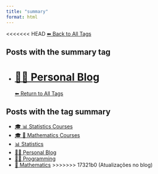 ```yaml
---
title: "summary"
format: html
---
```


<<<<<<< HEAD
[⬅ Back to All Tags](../tags.qmd)

## Posts with the **summary** tag

- [🧑‍🏫 Personal Blog](/posts/personal/index.html)
=======
[⬅ Return to All Tags](../tags.qmd)

## Posts with the tag **summary**

- [🎓 📊 Statistics Courses](/posts/courses/statistics/index.html)
- [🎓 🧮 Mathematics Courses](/posts/courses/mathematics/index.html)
- [📊 Statistics](/posts/statistics/index.html)
- [🧑‍🏫 Personal Blog](/posts/personal/index.html)
- [👨‍💻 Programming](/posts/programming/index.html)
- [🧮 Mathematics](/posts/mathematics/index.html)
>>>>>>> 17321b0 (Atualizações no blog)
